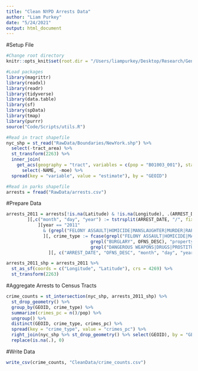 ```yaml
---
title: "Clean NYPD Arrests Data"
author: "Liam Purkey"
date: "5/24/2021"
output: html_document
---
```


#Setup File

```r
#Change root directory
knitr::opts_knit$set(root.dir = "/Users/liampurkey/Desktop/Research/Gentrification")
```

```r
#Load packages
library(magrittr)
library(readxl)
library(readr)
library(tidyverse)
library(data.table)
library(sf)
library(spData)
library(tmap)
library(purrr)
source("Code/Scripts/utils.R")
```

```r
#Read in tract shapefile
nyc_shp = st_read("RawData/Boundaries/NewYork.shp") %>%
  select(-tract_area) %>%
  st_transform(2263) %>%
  inner_join(
    get_acs(geography = "tract", variables = c(pop = "B01003_001"), state = "NY", county = c("Bronx", "Kings", "New York", "Queens", "Richmond"), year = 2011, geometry = FALSE) %>%
      select(-NAME, -moe) %>%
  spread(key = "variable", value = "estimate"), by = "GEOID")
```

```r
#Read in parks shapefile
arrests = fread("RawData/arrests.csv")
```

#Prepare Data

```r
arrests_2011 = arrests[!is.na(Latitude) & !is.na(Longitude), .(ARREST_DATE, OFNS_DESC, LAW_CAT_CD, Latitude, Longitude)
        ][,c("month", "day", "year") := tstrsplit(ARREST_DATE, "/", fixed=TRUE)
            ][year == "2011" 
              & (grepl("FELONY ASSAULT|HOMICIDE|MANSLAUGHTER|MURDER|RAPE|ROBBERY", OFNS_DESC) | grepl("BURGLARY", OFNS_DESC) | grepl("DANGEROUS WEAPONS|DRUGS|PROSTITUTION", OFNS_DESC)) 
              ][, crime_type := fcase(grepl("FELONY ASSAULT|HOMICIDE|MANSLAUGHTER|MURDER|RAPE|ROBBERY", OFNS_DESC), "violent",
                                grepl("BURGLARY", OFNS_DESC), "property",
                                grepl("DANGEROUS WEAPONS|DRUGS|PROSTITUTION", OFNS_DESC), "consensual")
                ][, c("ARREST_DATE", "OFNS_DESC", "month", "day", "year") := NULL]
```

```r
arrests_2011_shp = arrests_2011 %>%
  st_as_sf(coords = c("Longitude", "Latitude"), crs = 4269) %>%
  st_transform(2263)
```

#Aggregate Arrests to Census Tracts

```r
crime_counts = st_intersection(nyc_shp, arrests_2011_shp) %>%
  st_drop_geometry() %>%
  group_by(GEOID, crime_type) %>%
  summarize(crimes_pc = n()/pop) %>%
  ungroup() %>%
  distinct(GEOID, crime_type, crimes_pc) %>%
  spread(key = "crime_type", value = "crimes_pc") %>%
  right_join(nyc_shp %>% st_drop_geometry() %>% select(GEOID), by = "GEOID") %>%
  replace(is.na(.), 0)
```

#Write Data

```r
write_csv(crime_counts, "CleanData/crime_counts.csv")
```








